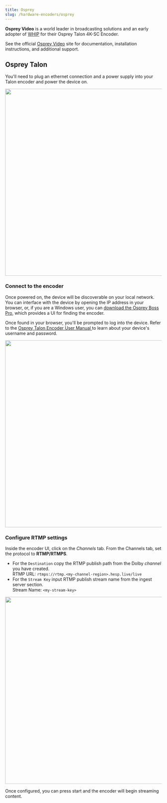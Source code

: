 ```yaml
---
title: Osprey
slug: /hardware-encoders/osprey
---
```


**Osprey Video** is a world leader in broadcasting solutions and an early adopter of [WHIP](/millicast/broadcast/webrtc-and-whip) for their Osprey Talon 4K-SC Encoder.

See the official [Osprey Video](https://www.ospreyvideo.com/) site for documentation, installation instructions, and additional support.

## Osprey Talon

You'll need to plug an ethernet connection and a power supply into your Talon encoder and power the device on.


<div class="center-container">
  <img src={OspreyTalon2} width="600" />
</div>

### Connect to the encoder

Once powered on, the device will be discoverable on your local network. You can interface with the device by opening the IP address in your browser, or, if you are a Windows user, you can [download the Osprey Boss Pro](https://www.ospreyvideo.com/talon-software-and-firmware), which provides a UI for finding the encoder.

Once found in your browser, you'll be prompted to log into the device. Refer to the [Osprey Talon Encoder User Manual ](https://www.ospreyvideo.com/manuals)to learn about your device's username and password.


<div class="center-container">
  <img src={OspreyTalon3} width="600" />
</div>

### Configure RTMP settings

Inside the encoder UI, click on the _Channels_ tab. From the Channels tab, set the protocol to **RTMP/RTMPS**.

- For the `Destination` copy the RTMP publish path from the Dolby _channel_ you have created.  
  RTMP URL: `rtmps://rtmp.<my-channel-region>.hesp.live/live`
- For the `Stream Key` input RTMP publish stream name from the ingest server section.  
  Stream Name: `<my-stream-key>`


<div class="center-container">
  <img src={OspreyTalon4} width="600" />
</div>

Once configured, you can press start and the encoder will begin streaming content.
